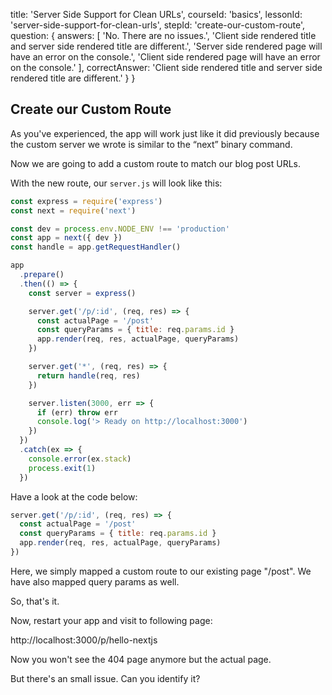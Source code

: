 
  title: 'Server Side Support for Clean URLs',
  courseId: 'basics',
  lessonId: 'server-side-support-for-clean-urls',
  stepId: 'create-our-custom-route',
  question: {
    answers: [
      'No. There are no issues.',
      'Client side rendered title and server side rendered title are different.',
      'Server side rendered page will have an error on the console.',
      'Client side rendered page will have an error on the console.'
    ],
    correctAnswer: 'Client side rendered title and server side rendered title are different.'
  }
}

## Create our Custom Route

As you've experienced, the app will work just like it did previously because the custom server we wrote is similar to the “next” binary command.

Now we are going to add a custom route to match our blog post URLs.

With the new route, our `server.js` will look like this:

```js
const express = require('express')
const next = require('next')

const dev = process.env.NODE_ENV !== 'production'
const app = next({ dev })
const handle = app.getRequestHandler()

app
  .prepare()
  .then(() => {
    const server = express()

    server.get('/p/:id', (req, res) => {
      const actualPage = '/post'
      const queryParams = { title: req.params.id }
      app.render(req, res, actualPage, queryParams)
    })

    server.get('*', (req, res) => {
      return handle(req, res)
    })

    server.listen(3000, err => {
      if (err) throw err
      console.log('> Ready on http://localhost:3000')
    })
  })
  .catch(ex => {
    console.error(ex.stack)
    process.exit(1)
  })
```

Have a look at the code below:

```js
server.get('/p/:id', (req, res) => {
  const actualPage = '/post'
  const queryParams = { title: req.params.id }
  app.render(req, res, actualPage, queryParams)
})
```

Here, we simply mapped a custom route to our existing page "/post". We have also mapped query params as well.

So, that's it.

Now, restart your app and visit to following page:

http://localhost:3000/p/hello-nextjs

Now you won't see the 404 page anymore but the actual page.

But there's an small issue. Can you identify it?

